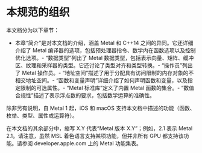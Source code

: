 # 本规范的组织

<OrigninalPDF title="1.2 Organization of This Specification" />

本文档分为以下章节：

- 本章“简介”是对本文档的介绍，涵盖 Metal 和 C++14 之间的异同。它还详细介绍了 Metal 编译器的选项，包括预处理器指令、数学内在函数选项以及控制优化选项。- “数据类型”列出了 Metal 数据类型，包括表示向量、矩阵、缓冲区、纹理和采样器的类型。它还讨论了类型对齐和类型转换。- “操作员”列出了 Metal 操作员。- “地址空间”描述了用于分配具有访问限制的内存对象的不相交地址空间。- “函数和变量声明”详细介绍了如何声明函数和变量，以及指定限制的可选属性。- “Metal 标准库”定义了内置 Metal 函数的集合。- “数值合规性”描述了表示浮点数的要求，包括数学运算的准确性。

除非另有说明，自 Metal 1 起，iOS 和 macOS 支持本文档中描述的功能（函数、枚举、类型、属性或运算符）。

在本文档的其余部分中，缩写 X.Y 代表“Metal 版本 X.Y”；例如，2.1 表示 Metal 2.1。请注意，虽然 MSL 着色语言支持某项功能，但并非所有 GPU 都支持该功能。请参阅 developer.apple.com 上的 Metal 功能集表。
